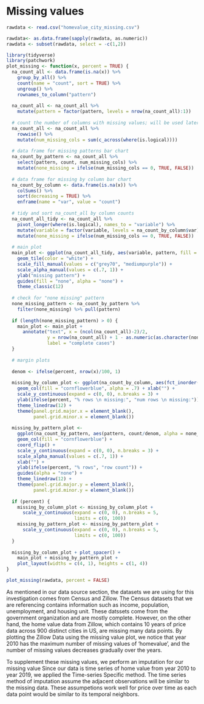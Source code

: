 # Missing values

```r

rawdata <- read.csv("homevalue_city_missing.csv")

rawdata<- as.data.frame(sapply(rawdata, as.numeric))
rawdata <- subset(rawdata, select = -c(1,2))
```

```r
library(tidyverse)
library(patchwork)
plot_missing <- function(x, percent = TRUE) {	
  na_count_all <- data.frame(is.na(x)) %>%	
    group_by_all() %>%	
    count(name = "count", sort = TRUE) %>%	
    ungroup() %>%	
    rownames_to_column("pattern")	
  
  na_count_all <- na_count_all %>% 
    mutate(pattern = factor(pattern, levels = nrow(na_count_all):1))
  
  # count the number of columns with missing values; will be used later to determine if there's a "none missing" pattern	
  na_count_all <- na_count_all %>% 	
    rowwise() %>%	
    mutate(num_missing_cols = sum(c_across(where(is.logical))))	
  
  # data frame for missing patterns bar chart	
  na_count_by_pattern <- na_count_all %>% 	
    select(pattern, count, num_missing_cols) %>% 	
    mutate(none_missing = ifelse(num_missing_cols == 0, TRUE, FALSE))
  
  # data frame for missing by column bar chart	
  na_count_by_column <- data.frame(is.na(x)) %>%	
    colSums() %>% 	
    sort(decreasing = TRUE) %>% 	
    enframe(name = "var", value = "count")	
  
  # tidy and sort na_count_all by column counts	
  na_count_all_tidy <- na_count_all %>% 	
    pivot_longer(where(is.logical), names_to = "variable") %>%	
    mutate(variable = factor(variable, levels = na_count_by_column$var))  %>% 	
    mutate(none_missing = ifelse(num_missing_cols == 0, TRUE, FALSE))	
  
  # main plot
  main_plot <- ggplot(na_count_all_tidy, aes(variable, pattern, fill = factor(value), alpha = none_missing)) +	
    geom_tile(color = "white") +	
    scale_fill_manual(values = c("grey70", "mediumpurple")) +	
    scale_alpha_manual(values = c(.7, 1)) +	
    ylab("missing pattern") +	
    guides(fill = "none", alpha = "none") +	
    theme_classic(12)	
  
  # check for "none missing" pattern
  none_missing_pattern <- na_count_by_pattern %>%
    filter(none_missing) %>% pull(pattern)
  
  if (length(none_missing_pattern) > 0) {	
    main_plot <- main_plot +	
      annotate("text", x = (ncol(na_count_all)-2)/2,	
               y = nrow(na_count_all) + 1 - as.numeric(as.character(none_missing_pattern)),	
               label = "complete cases")	
  }	
  
  # margin plots
  
  denom <- ifelse(percent, nrow(x)/100, 1)
  
  missing_by_column_plot <- ggplot(na_count_by_column, aes(fct_inorder(var), count/denom)) +	
    geom_col(fill = "cornflowerblue", alpha = .7) + xlab("") +	
    scale_y_continuous(expand = c(0, 0), n.breaks = 3) +	
    ylab(ifelse(percent, "% rows \n missing:", "num rows \n missing:")) +	
    theme_linedraw(12) + 	
    theme(panel.grid.major.x = element_blank(),	
          panel.grid.minor.x = element_blank())	
  
  missing_by_pattern_plot <- 
    ggplot(na_count_by_pattern, aes(pattern, count/denom, alpha = none_missing)) +
    geom_col(fill = "cornflowerblue") +
    coord_flip() +
    scale_y_continuous(expand = c(0, 0), n.breaks = 3) +
    scale_alpha_manual(values = c(.7, 1)) +
    xlab("") +
    ylab(ifelse(percent, "% rows", "row count")) +
    guides(alpha = "none") +
    theme_linedraw(12) +
    theme(panel.grid.major.y = element_blank(), 
          panel.grid.minor.y = element_blank())
  
  if (percent) {	
    missing_by_column_plot <- missing_by_column_plot +
      scale_y_continuous(expand = c(0, 0), n.breaks = 5,
                         limits = c(0, 100))	
    missing_by_pattern_plot <- missing_by_pattern_plot +
      scale_y_continuous(expand = c(0, 0), n.breaks = 5,
                         limits = c(0, 100))	
  }	
  
  missing_by_column_plot + plot_spacer() + 	
    main_plot + missing_by_pattern_plot + 	
    plot_layout(widths = c(4, 1), heights = c(1, 4))
}

```

```r
plot_missing(rawdata, percent = FALSE)
```


As mentioned in our data source section, the datasets we are using for this investigation comes from Census and Zillow. The Census datasets that we are referencing contains information such as income, population, unemployment, and housing unit. These datssets come from the government organization and are mostly complete. However, on the other hand, the home value data from Zillow, which contains 10 years of price data across 900 distinct cities in US, are missing many data points. By plotting the Zillow Data using the missing value plot, we notice that year 2010 has the maximum number of missing values of 'homevalue', and the number of missing values decreases gradually over the years. 


To supplement these missing values, we perform an imputation for our missing value Since our data is time series of home value from year 2010 to year 2019, we applied the Time-series Specific method. The time series method of imputation assume the adjacent observations will be similar to the missing data. These assumpetions work well for price over time as each data point would be similar to its temporal neighbors. 

